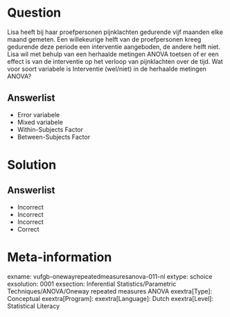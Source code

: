 Question
========

Lisa heeft bij haar proefpersonen pijnklachten gedurende vijf maanden elke maand gemeten. Een willekeurige helft van de proefpersonen kreeg gedurende deze periode een interventie aangeboden, de andere helft niet. Lisa wil met behulp van een herhaalde metingen ANOVA toetsen of er een effect is van de interventie op het verloop van pijnklachten over de tijd. Wat voor soort variabele is Interventie (wel/niet) in de herhaalde metingen ANOVA?
  
Answerlist
----------
* Error variabele
* Mixed variabele
* Within-Subjects Factor
* Between-Subjects Factor

Solution
========

Answerlist
----------
* Incorrect
* Incorrect
* Incorrect
* Correct

Meta-information
================
exname: vufgb-onewayrepeatedmeasuresanova-011-nl
extype: schoice
exsolution: 0001
exsection: Inferential Statistics/Parametric Techniques/ANOVA/Oneway repeated measures ANOVA
exextra[Type]: Conceptual
exextra[Program]: 
exextra[Language]: Dutch
exextra[Level]: Statistical Literacy
